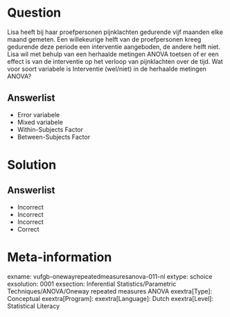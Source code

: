 Question
========

Lisa heeft bij haar proefpersonen pijnklachten gedurende vijf maanden elke maand gemeten. Een willekeurige helft van de proefpersonen kreeg gedurende deze periode een interventie aangeboden, de andere helft niet. Lisa wil met behulp van een herhaalde metingen ANOVA toetsen of er een effect is van de interventie op het verloop van pijnklachten over de tijd. Wat voor soort variabele is Interventie (wel/niet) in de herhaalde metingen ANOVA?
  
Answerlist
----------
* Error variabele
* Mixed variabele
* Within-Subjects Factor
* Between-Subjects Factor

Solution
========

Answerlist
----------
* Incorrect
* Incorrect
* Incorrect
* Correct

Meta-information
================
exname: vufgb-onewayrepeatedmeasuresanova-011-nl
extype: schoice
exsolution: 0001
exsection: Inferential Statistics/Parametric Techniques/ANOVA/Oneway repeated measures ANOVA
exextra[Type]: Conceptual
exextra[Program]: 
exextra[Language]: Dutch
exextra[Level]: Statistical Literacy
